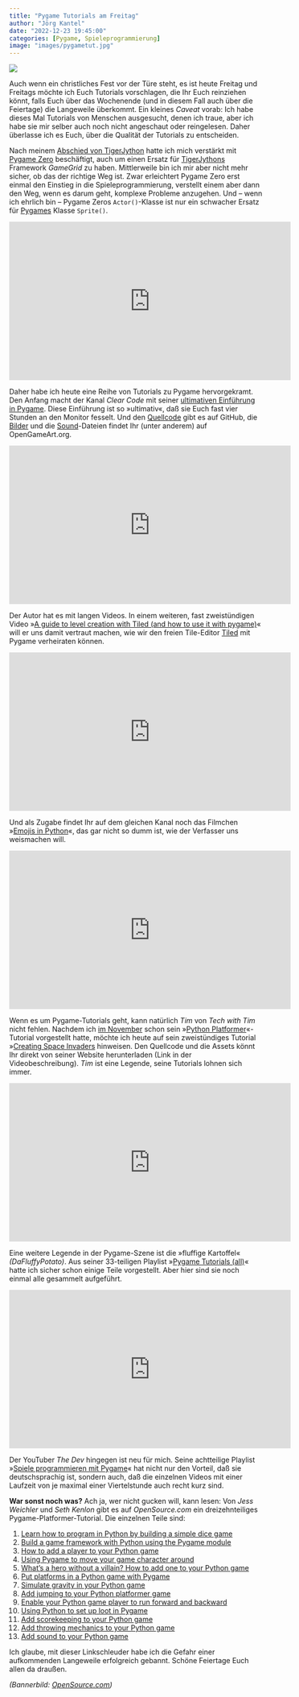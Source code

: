 ```yaml
---
title: "Pygame Tutorials am Freitag"
author: "Jörg Kantel"
date: "2022-12-23 19:45:00"
categories: [Pygame, Spieleprogrammierung]
image: "images/pygametut.jpg"
---
```


[![](images/pygametut-b.jpg)](https://opensource.com/sites/default/files/lead-images/header.png)

Auch wenn ein christliches Fest vor der Türe steht, es ist heute Freitag und Freitags möchte ich Euch Tutorials vorschlagen, die Ihr Euch reinziehen könnt, falls Euch über das Wochenende (und in diesem Fall auch über die Feiertage) die Langeweile überkommt. Ein kleines *Caveat* vorab: Ich habe dieses Mal Tutorials von Menschen ausgesucht, denen ich traue, aber ich habe sie mir selber auch noch nicht angeschaut oder reingelesen. Daher überlasse ich es Euch, über die Qualität der Tutorials zu entscheiden.

Nach meinem [Abschied von TigerJython](http://blog.schockwellenreiter.de/2022/10/2022103001.html) hatte ich mich verstärkt mit [Pygame Zero](http://cognitiones.kantel-chaos-team.de/multimedia/spieleprogrammierung/pygamezero.html) beschäftigt, auch um einen Ersatz für [TigerJythons](http://cognitiones.kantel-chaos-team.de/programmierung/python/tigerjython.html) Framework *GameGrid* zu haben. Mittlerweile bin ich mir aber nicht mehr sicher, ob das der richtige Weg ist. Zwar erleichtert Pygame Zero erst einmal den Einstieg in die Spieleprogrammierung, verstellt einem aber dann den Weg, wenn es darum geht, komplexe Probleme anzugehen. Und -- wenn ich ehrlich bin -- Pygame Zeros `Actor()`-Klasse ist nur ein schwacher Ersatz für [Pygames](http://cognitiones.kantel-chaos-team.de/multimedia/spieleprogrammierung/pygame.html) Klasse `Sprite()`.

<iframe width="560" height="315" src="https://www.youtube.com/embed/AY9MnQ4x3zk" title="YouTube video player" frameborder="0" allow="accelerometer; autoplay; clipboard-write; encrypted-media; gyroscope; picture-in-picture" allowfullscreen></iframe>

Daher habe ich heute eine Reihe von Tutorials zu Pygame hervorgekramt. Den Anfang macht der Kanal *Clear Code* mit seiner [ultimativen Einführung in Pygame](https://www.youtube.com/watch?v=AY9MnQ4x3zk). Diese Einführung ist so »ultimativ«, daß sie Euch fast vier Stunden an den Monitor fesselt. Und den [Quellcode](https://github.com/clear-code-projects/UltimatePygameIntro) gibt es auf GitHub, die [Bilder](https://opengameart.org/content/platformer-art-pixel-edition) und die [Sound](https://opengameart.org/content/5-chiptunes-action)-Dateien findet Ihr (unter anderem) auf OpenGameArt.org.

<iframe width="560" height="315" src="https://www.youtube.com/embed/N6xqCwblyiw" title="YouTube video player" frameborder="0" allow="accelerometer; autoplay; clipboard-write; encrypted-media; gyroscope; picture-in-picture" allowfullscreen></iframe>

Der Autor hat es mit langen Videos. In einem weiteren, fast zweistündigen Video »[A guide to level creation with Tiled (and how to use it with pygame)](https://www.youtube.com/watch?v=N6xqCwblyiw)« will er uns damit vertraut machen, wie wir den freien Tile-Editor [Tiled](http://cognitiones.kantel-chaos-team.de/multimedia/spieleprogrammierung/tiled.html) mit Pygame verheiraten können.

<iframe width="560" height="315" src="https://www.youtube.com/embed/AkEJMKzRvPg" title="YouTube video player" frameborder="0" allow="accelerometer; autoplay; clipboard-write; encrypted-media; gyroscope; picture-in-picture" allowfullscreen></iframe>

Und als Zugabe findet Ihr auf dem gleichen Kanal noch das Filmchen »[Emojis in Python](https://www.youtube.com/watch?v=AkEJMKzRvPg)«, das gar nicht so dumm ist, wie der Verfasser uns weismachen will.

<iframe width="560" height="315" src="https://www.youtube.com/embed/Q-__8Xw9KTM" title="YouTube video player" frameborder="0" allow="accelerometer; autoplay; clipboard-write; encrypted-media; gyroscope; picture-in-picture" allowfullscreen></iframe>

Wenn es um Pygame-Tutorials geht, kann natürlich *Tim* von *Tech with Tim* nicht fehlen. Nachdem ich [im November](http://blog.schockwellenreiter.de/2022/11/2022112601.html) schon sein »[Python Platformer](https://www.youtube.com/watch?v=B6DrRN5z_uU)«-Tutorial vorgestellt hatte, möchte ich heute auf sein zweistündiges Tutorial »[Creating Space Invaders](https://www.youtube.com/watch?v=Q-__8Xw9KTM) hinweisen. Den Quellcode und die Assets könnt Ihr direkt von seiner Website herunterladen (Link in der Videobeschreibung). *Tim* ist eine Legende, seine Tutorials lohnen sich immer.

<iframe width="560" height="315" src="https://www.youtube.com/embed/xxRhvyZXd8I" title="YouTube video player" frameborder="0" allow="accelerometer; autoplay; clipboard-write; encrypted-media; gyroscope; picture-in-picture" allowfullscreen></iframe>

Eine weitere Legende in der Pygame-Szene ist die »fluffige Kartoffel« *(DaFluffyPotato)*. Aus seiner 33-teiligen Playlist »[Pygame Tutorials (all)](https://www.youtube.com/playlist?list=PLX5fBCkxJmm1fPSqgn9gyR3qih8yYLvMj)« hatte ich sicher schon einige Teile vorgestellt. Aber hier sind sie noch einmal alle gesammelt aufgeführt.

<iframe width="560" height="315" src="https://www.youtube.com/embed/6ytwfT3brSc" title="YouTube video player" frameborder="0" allow="accelerometer; autoplay; clipboard-write; encrypted-media; gyroscope; picture-in-picture" allowfullscreen></iframe>

Der YouTuber *The Dev* hingegen ist neu für mich. Seine achtteilige Playlist »[Spiele programmieren mit Pygame](https://www.youtube.com/playlist?list=PLjuHXsDGkbTSpTMJ4MXTiQXN4AeOzpu1w)« hat nicht nur den Vorteil, daß sie deutschsprachig ist, sondern auch, daß die einzelnen Videos mit einer Laufzeit von je maximal einer Viertelstunde auch recht kurz sind. 

**War sonst noch was?** Ach ja, wer nicht gucken will, kann lesen: Von *Jess Weichler* und *Seth Kenlon* gibt es auf *OpenSource.com* ein dreizehnteiliges Pygame-Platformer-Tutorial. Die einzelnen Teile sind:

1. [Learn how to program in Python by building a simple dice game](https://opensource.com/article/17/10/python-101)
2. [Build a game framework with Python using the Pygame module](https://opensource.com/article/17/12/game-framework-python)
3. [How to add a player to your Python game](https://opensource.com/article/17/12/game-python-add-a-player)
4. [Using Pygame to move your game character around](https://opensource.com/article/17/12/game-python-moving-player)
5. [What's a hero without a villain? How to add one to your Python game](https://opensource.com/article/18/5/pygame-enemy)
6. [Put platforms in a Python game with Pygame](https://opensource.com/article/18/7/put-platforms-python-game)
7. [Simulate gravity in your Python game](https://opensource.com/article/19/11/simulate-gravity-python)
8. [Add jumping to your Python platformer game](https://opensource.com/article/19/12/jumping-python-platformer-game)
9. [Enable your Python game player to run forward and backward](https://opensource.com/article/19/12/python-platformer-game-run)
10. [Using Python to set up loot in Pygame](https://opensource.com/article/19/12/loot-python-platformer-game)
11. [Add scorekeeping to your Python game](https://opensource.com/article/20/1/add-scorekeeping-your-python-game)
12. [Add throwing mechanics to your Python game](https://opensource.com/article/20/9/add-throwing-python-game)
13. [Add sound to your Python game](https://opensource.com/article/20/9/add-sound-python-game)

Ich glaube, mit dieser Linkschleuder habe ich die Gefahr einer aufkommenden Langeweile erfolgreich gebannt. Schöne Feiertage Euch allen da draußen.

*(Bannerbild: [OpenSource.com](https://opensource.com/sites/default/files/lead-images/header.png))*



